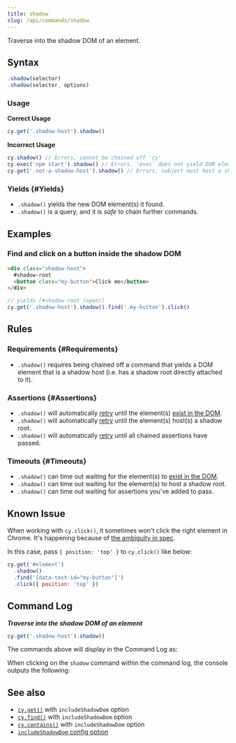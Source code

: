```yaml
---
title: shadow
slug: /api/commands/shadow
---
```


Traverse into the shadow DOM of an element.

## Syntax

```javascript
.shadow(selector)
.shadow(selector, options)
```

### Usage

<Icon name="check-circle" color="green" /> **Correct Usage**

```javascript
cy.get('.shadow-host').shadow()
```

<Icon name="exclamation-triangle" color="red" /> **Incorrect Usage**

```javascript
cy.shadow() // Errors, cannot be chained off 'cy'
cy.exec('npm start').shadow() // Errors, 'exec' does not yield DOM element
cy.get('.not-a-shadow-host').shadow() // Errors, subject must host a shadow root
```

### Yields [<Icon name="question-circle"/>](/app/core-concepts/introduction-to-cypress#Subject-Management) {#Yields}

- `.shadow()` yields the new DOM element(s) it found.
- `.shadow()` is a query, and it is _safe_ to chain further commands.

## Examples

### Find and click on a button inside the shadow DOM

```html
<div class="shadow-host">
  #shadow-root
  <button class="my-button">Click me</button>
</div>
```

```javascript
// yields [#shadow-root (open)]
cy.get('.shadow-host').shadow().find('.my-button').click()
```

## Rules

### Requirements [<Icon name="question-circle"/>](/app/core-concepts/introduction-to-cypress#Chains-of-Commands) {#Requirements}

- `.shadow()` requires being chained off a command that yields a DOM element
  that is a shadow host (i.e. has a shadow root directly attached to it).

### Assertions [<Icon name="question-circle"/>](/app/core-concepts/introduction-to-cypress#Assertions) {#Assertions}

- `.shadow()` will automatically [retry](/app/core-concepts/retry-ability)
  until the element(s)
  [exist in the DOM](/app/core-concepts/introduction-to-cypress#Implicit-Assertions).
- `.shadow()` will automatically [retry](/app/core-concepts/retry-ability)
  until the element(s) host(s) a shadow root.
- `.shadow()` will automatically [retry](/app/core-concepts/retry-ability)
  until all chained assertions have passed.

### Timeouts [<Icon name="question-circle"/>](/app/core-concepts/introduction-to-cypress#Timeouts) {#Timeouts}

- `.shadow()` can time out waiting for the element(s) to
  [exist in the DOM](/app/core-concepts/introduction-to-cypress#Implicit-Assertions).
- `.shadow()` can time out waiting for the element(s) to host a shadow root.
- `.shadow()` can time out waiting for assertions you've added to pass.

## Known Issue

When working with `cy.click()`, it sometimes won't click the right element in
Chrome. It's happening because of
[the ambiguity in spec](https://bugs.chromium.org/p/chromium/issues/detail?id=1188919&q=shadowRoot%20elementFromPoint&can=2).

In this case, pass `{ position: 'top' }` to `cy.click()` like below:

```js
cy.get('#element')
  .shadow()
  .find('[data-test-id="my-button"]')
  .click({ position: 'top' })
```

## Command Log

**_Traverse into the shadow DOM of an element_**

```javascript
cy.get('.shadow-host').shadow()
```

The commands above will display in the Command Log as:

<DocsImage
  src="/img/api/shadow/shadow-command-log.png"
  alt="Command Log shadow"
/>

When clicking on the `shadow` command within the command log, the console
outputs the following:

<DocsImage
  src="/img/api/shadow/shadow-in-console.png"
  alt="console.log shadow"
/>

## See also

- [`cy.get()`](/api/commands/get#Arguments) with `includeShadowDom` option
- [`cy.find()`](/api/commands/find#Arguments) with `includeShadowDom` option
- [`cy.contains()`](/api/commands/contains#Arguments) with `includeShadowDom`
  option
- [`includeShadowDom` config option](/app/references/configuration#Global)
